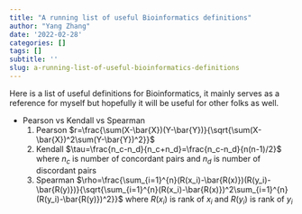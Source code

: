 ```yaml
---
title: "A running list of useful Bioinformatics definitions"
author: "Yang Zhang"
date: '2022-02-28'
categories: []
tags: []
subtitle: ''
slug: a-running-list-of-useful-bioinformatics-definitions
---
```


Here is a list of useful definitions for Bioinformatics, it mainly
serves as a reference for myself but hopefully it will be useful for
other folks as well.

-   Pearson vs Kendall vs Spearman 
    (@) Pearson 
        $r=\frac{\sum(X-\bar{X})(Y-\bar{Y})}{\sqrt{\sum(X-\bar{X})^2\sum(Y-\bar{Y})^2}}$
    (@) Kendall
        $\tau=\frac{n_c-n_d}{n_c+n_d}=\frac{n_c-n_d}{n(n-1)/2}$
        where $n_c$ is number of concordant pairs and $n_d$ is number of discordant pairs
    (@) Spearman
        $\rho=\frac{\sum_{i=1}^{n}(R(x_i)-\bar{R(x)})(R(y_i)-\bar{R(y)})}{\sqrt{\sum_{i=1}^{n}(R(x_i)-\bar{R(x)})^2\sum_{i=1}^{n}(R(y_i)-\bar{R(y)})^2}}$
        where $R(x_i)$ is rank of $x_i$ and $R(y_i)$ is rank of $y_i$
        
        